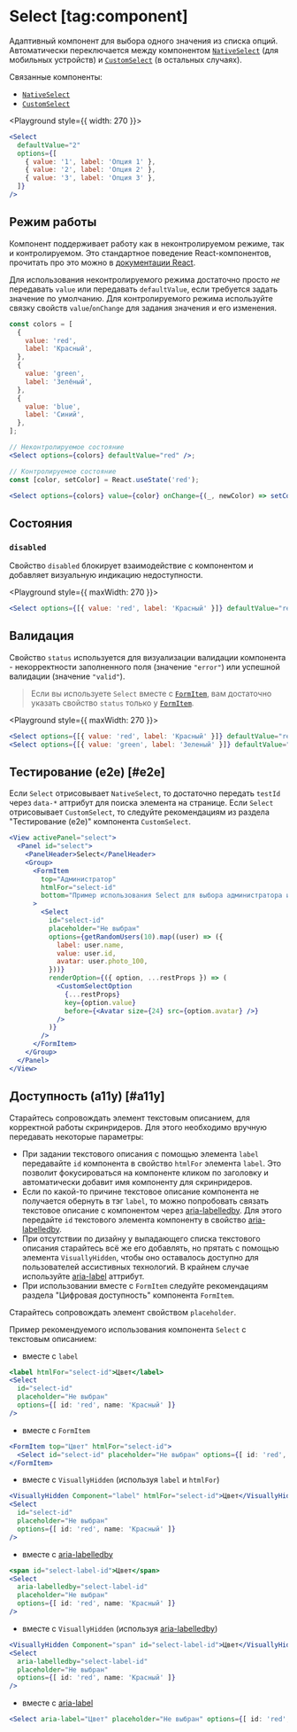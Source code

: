 <Overview>

# Select [tag:component]

Адаптивный компонент для выбора одного значения из списка опций. Автоматически переключается между компонентом
[`NativeSelect`](/components/native-select) (для мобильных устройств) и [`CustomSelect`](/components/custom-select) (в остальных случаях).

Связанные компоненты:

- [`NativeSelect`](/components/native-select)
- [`CustomSelect`](/components/custom-select)

</Overview>

<Playground style={{ width: 270 }}>
  ```jsx
  <Select
    defaultValue="2"
    options={[
      { value: '1', label: 'Опция 1' },
      { value: '2', label: 'Опция 2' },
      { value: '3', label: 'Опция 3' },
    ]}
  />
  ```
</Playground>

## Режим работы

Компонент поддерживает работу как в неконтролируемом режиме, так и контролируемом. Это стандартное поведение
React-компонентов, прочитать про это можно в [документации React](https://react.dev/reference/react-dom/components/input#controlling-an-input-with-a-state-variable).

Для использования неконтролируемого режима достаточно просто _не_ передавать `value` или передавать `defaultValue`, если
требуется задать значение по умолчанию.
Для контролируемого режима используйте связку свойств `value`/`onChange` для задания значения и его изменения.

```jsx
const colors = [
  {
    value: 'red',
    label: 'Красный',
  },
  {
    value: 'green',
    label: 'Зелёный',
  },
  {
    value: 'blue',
    label: 'Синий',
  },
];

// Неконтролируемое состояние
<Select options={colors} defaultValue="red" />;

// Контролируемое состояние
const [color, setColor] = React.useState('red');

<Select options={colors} value={color} onChange={(_, newColor) => setColor(newColor)} />;
```

## Состояния

### `disabled`

Свойство `disabled` блокирует взаимодействие с компонентом и добавляет визуальную индикацию недоступности.

<Playground style={{ maxWidth: 270 }}>
  ```jsx
  <Select options={[{ value: 'red', label: 'Красный' }]} defaultValue="red" disabled />
  ```
</Playground>

## Валидация

Свойство `status` используется для визуализации валидации компонента - некорректности заполненного поля (значение `"error"`)
или успешной валидации (значение `"valid"`).

> Если вы используете `Select` вместе с [`FormItem`](/components/form-item), вам достаточно указать свойство `status` только у
> [`FormItem`](/components/form-item).

<Playground style={{ maxWidth: 270 }}>
  ```jsx
  <Select options={[{ value: 'red', label: 'Красный' }]} defaultValue="red" status="error" />
  <Select options={[{ value: 'green', label: 'Зеленый' }]} defaultValue="green" status="valid" />
  ```
</Playground>

## Тестирование (e2e) [#e2e]

Если `Select` отрисовывает `NativeSelect`, то достаточно передать `testId` через `data-*` аттрибут для поиска элемента на странице.
Если `Select` отрисовывает `CustomSelect`, то следуйте рекомендациям из раздела "Тестирование (e2e)" компонента `CustomSelect`.

```jsx
<View activePanel="select">
  <Panel id="select">
    <PanelHeader>Select</PanelHeader>
    <Group>
      <FormItem
        top="Администратор"
        htmlFor="select-id"
        bottom="Пример использования Select для выбора администратора из списка"
      >
        <Select
          id="select-id"
          placeholder="Не выбран"
          options={getRandomUsers(10).map((user) => ({
            label: user.name,
            value: user.id,
            avatar: user.photo_100,
          }))}
          renderOption={({ option, ...restProps }) => (
            <CustomSelectOption
              {...restProps}
              key={option.value}
              before={<Avatar size={24} src={option.avatar} />}
            />
          )}
        />
      </FormItem>
    </Group>
  </Panel>
</View>
```

## Доступность (a11y) [#a11y]

Старайтесь сопровождать элемент текстовым описанием, для корректной работы скринридеров.
Для этого необходимо вручную передавать некоторые параметры:

- При задании текстового описания с помощью элемента `label` передавайте `id` компонента в свойство `htmlFor` элемента `label`.
  Это позволит фокусироваться на компоненте кликом по заголовку и автоматически добавит имя компоненту для скринридеров.
- Если по какой-то причине текстовое описание компонента не получается обернуть в тэг `label`, то можно попробовать связать
  текстовое описание с компонентом через [aria-labelledby](https://developer.mozilla.org/en-US/docs/Web/Accessibility/ARIA/Attributes/aria-labelledby).
  Для этого передайте `id` текстового элемента компоненту в свойство [aria-labelledby](https://developer.mozilla.org/en-US/docs/Web/Accessibility/ARIA/Attributes/aria-labelledby).
- При отсутствии по дизайну у выпадающего списка текстового описания старайтесь всё же его добавлять,
  но прятать с помощью элемента `VisuallyHidden`, чтобы оно оставалось доступно для пользователей ассистивных технологий.
  В крайнем случае используйте [aria-label](https://developer.mozilla.org/en-US/docs/Web/Accessibility/ARIA/Attributes/aria-label) аттрибут.
- При использовании вместе с `FormItem` следуйте рекомендациям раздела "Цифровая доступность" компонента `FormItem`.

Старайтесь сопровождать элемент свойством `placeholder`.

Пример рекомендуемого использования компонента `Select` с текстовым описанием:

- вместе с `label`

```jsx
<label htmlFor="select-id">Цвет</label>
<Select
  id="select-id"
  placeholder="Не выбран"
  options={[ id: 'red', name: 'Красный' ]}
/>
```

- вместе с `FormItem`

```jsx
<FormItem top="Цвет" htmlFor="select-id">
  <Select id="select-id" placeholder="Не выбран" options={[ id: 'red', name: 'Красный' ]} />
</FormItem>
```

- вместе с `VisuallyHidden` (используя `label` и `htmlFor`)

```jsx
<VisuallyHidden Component="label" htmlFor="select-id">Цвет</VisuallyHidden>
<Select
  id="select-id"
  placeholder="Не выбран"
  options={[ id: 'red', name: 'Красный' ]}
/>
```

- вместе с [aria-labelledby](https://developer.mozilla.org/en-US/docs/Web/Accessibility/ARIA/Attributes/aria-labelledby)

```jsx
<span id="select-label-id">Цвет</span>
<Select
  aria-labelledby="select-label-id"
  placeholder="Не выбран"
  options={[ id: 'red', name: 'Красный' ]}
/>
```

- вместе с `VisuallyHidden` (используя [aria-labelledby](https://developer.mozilla.org/en-US/docs/Web/Accessibility/ARIA/Attributes/aria-labelledby))

```jsx
<VisuallyHidden Component="span" id="select-label-id">Цвет</VisuallyHidden>
<Select
  aria-labelledby="select-label-id"
  placeholder="Не выбран"
  options={[ id: 'red', name: 'Красный' ]}
/>
```

- вместе с [aria-label](https://developer.mozilla.org/en-US/docs/Web/Accessibility/ARIA/Attributes/aria-label)

```jsx
<Select aria-label="Цвет" placeholder="Не выбран" options={[ id: 'red', name: 'Красный' ]} />
```
